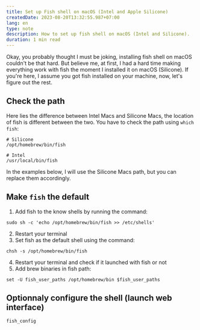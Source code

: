 ```yaml
---
title: Set up Fish shell on macOS (Intel and Apple Silicone)
createdDate: 2023-08-20T13:32:55.987+07:00
lang: en
type: note
description: How to set up fish shell on macOS (Intel and Silicone).
duration: 1 min read
---
```


Okay, you probably thought I must be joking, installing fish shell on macOS couldn't be that hard. But believe me, at first, I had a hard time making everything work with fish the moment I installed it on macOS (Silicone). If you're here, I assume you got fish installed on your machine, now, let's figure out the rest.

## Check the path

Here lies the difference between Intel Macs and Silicone Macs, the location of fish is different between the two. You have to check the path using `which fish`:

<div class="grid grid-cols-2 gap-2 lt-sm:grid-cols-1">

```shell
# Silicone
/opt/homebrew/bin/fish
```

```shell
# Intel
/usr/local/bin/fish
```

</div>

In the examples below, I will use the Silicone Macs path, but you can replace them accordingly.

## Make `fish` the default

1. Add fish to the know shells by running the command:

```shell
sudo sh -c 'echo /opt/homebrew/bin/fish >> /etc/shells'
```

2. Restart your terminal
3. Set fish as the default shell using the command:

```shell
chsh -s /opt/homebrew/bin/fish
```

4. Restart your terminal and check if it launched with fish or not
5. Add brew binaries in fish path:

```shell
set -U fish_user_paths /opt/homebrew/bin $fish_user_paths
```

## Optionnaly configure the shell (launch web interface)

```shell
fish_config
```
